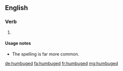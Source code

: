 ==English==

===Verb===
{{head|en|verb form}}

# {{en-past of|humbug}}

====Usage notes====
* The spelling {{m|en|humbugged}} is far more common.

[[de:humbuged]]
[[fa:humbuged]]
[[fr:humbuged]]
[[mg:humbuged]]
